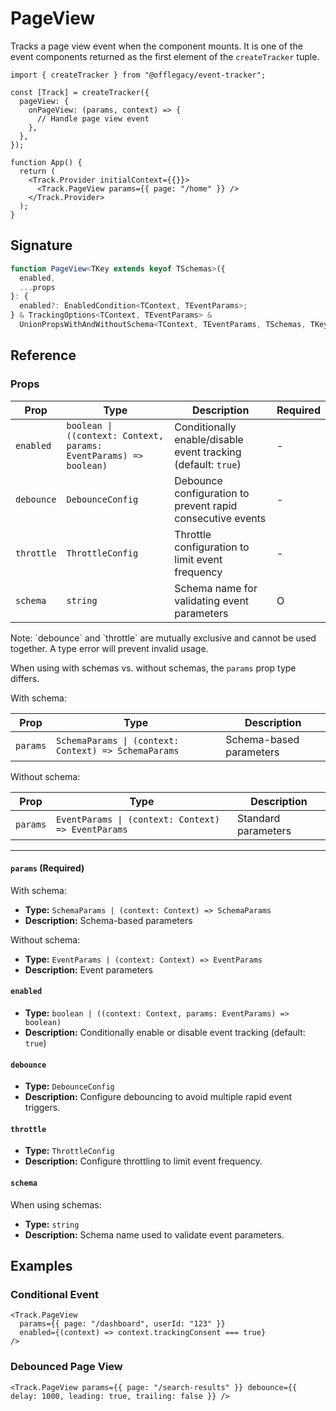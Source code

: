 
# PageView

Tracks a page view event when the component mounts. It is one of the event components returned as the first element of the `createTracker` tuple.

```tsx
import { createTracker } from "@offlegacy/event-tracker";

const [Track] = createTracker({
  pageView: {
    onPageView: (params, context) => {
      // Handle page view event
    },
  },
});

function App() {
  return (
    <Track.Provider initialContext={{}}>
      <Track.PageView params={{ page: "/home" }} />
    </Track.Provider>
  );
}
```

## Signature

```ts
function PageView<TKey extends keyof TSchemas>({
  enabled,
  ...props
}: {
  enabled?: EnabledCondition<TContext, TEventParams>;
} & TrackingOptions<TContext, TEventParams> &
  UnionPropsWithAndWithoutSchema<TContext, TEventParams, TSchemas, TKey>): JSX.Element;
```

## Reference

### Props

| Prop       | Type                                                              | Description                                                   | Required |
| ---------- | ----------------------------------------------------------------- | ------------------------------------------------------------- | -------- |
| `enabled`  | `boolean \| ((context: Context, params: EventParams) => boolean)` | Conditionally enable/disable event tracking (default: `true`) | -        |
| `debounce` | `DebounceConfig`                                                  | Debounce configuration to prevent rapid consecutive events    | -        |
| `throttle` | `ThrottleConfig`                                                  | Throttle configuration to limit event frequency               | -        |
| `schema`   | `string`                                                          | Schema name for validating event parameters                   | O        |

<Callout type="info">
  Note: `debounce` and `throttle` are mutually exclusive and cannot be used together. A type error will prevent invalid
  usage.
</Callout>

When using with schemas vs. without schemas, the `params` prop type differs.

With schema:

| Prop     | Type                                                 | Description             |
| -------- | ---------------------------------------------------- | ----------------------- |
| `params` | `SchemaParams \| (context: Context) => SchemaParams` | Schema-based parameters |

Without schema:

| Prop     | Type                                               | Description         |
| -------- | -------------------------------------------------- | ------------------- |
| `params` | `EventParams \| (context: Context) => EventParams` | Standard parameters |

---

#### `params` (Required)

With schema:

- **Type:** `SchemaParams | (context: Context) => SchemaParams`
- **Description:** Schema-based parameters

Without schema:

- **Type:** `EventParams | (context: Context) => EventParams`
- **Description:** Event parameters

#### `enabled`

- **Type:** `boolean | ((context: Context, params: EventParams) => boolean)`
- **Description:** Conditionally enable or disable event tracking (default: `true`)

#### `debounce`

- **Type:** `DebounceConfig`
- **Description:** Configure debouncing to avoid multiple rapid event triggers.

#### `throttle`

- **Type:** `ThrottleConfig`
- **Description:** Configure throttling to limit event frequency.

#### `schema`

When using schemas:

- **Type:** `string`
- **Description:** Schema name used to validate event parameters.

## Examples

### Conditional Event

```tsx
<Track.PageView
  params={{ page: "/dashboard", userId: "123" }}
  enabled={(context) => context.trackingConsent === true}
/>
```

### Debounced Page View

```tsx
<Track.PageView params={{ page: "/search-results" }} debounce={{ delay: 1000, leading: true, trailing: false }} />
```
